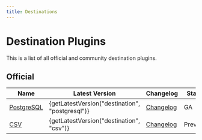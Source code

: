 ```yaml
---
title: Destinations
---
```



# Destination Plugins

This is a list of all official and community destination plugins.

## Official

| **Name**                 | Latest Version | Changelog                         | Stage |
|--------------------------|----------------|-----------------------------------|-------|
| [PostgreSQL][postgresql] | {getLatestVersion("destination", "postgresql")}         | [Changelog][PostgreSQL-Changelog] | GA    |
| [CSV][csv] | {getLatestVersion("destination", "csv")}         | [Changelog][CSV-Changelog] | Preview|

[PostgreSQL]: https://github.com/cloudquery/cloudquery/blob/main/plugins/destination/postgresql/README.md
[PostgreSQL-Changelog]: https://github.com/cloudquery/cloudquery/blob/main/plugins/destination/postgresql/CHANGELOG.md
[CSV]: https://github.com/cloudquery/cloudquery/blob/main/plugins/destination/csv/README.md
[CSV-Changelog]: https://github.com/cloudquery/cloudquery/blob/main/plugins/destination/csv/CHANGELOG.md